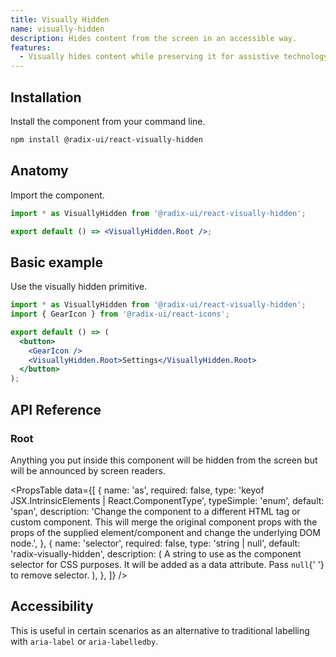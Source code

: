 ```yaml
---
title: Visually Hidden
name: visually-hidden
description: Hides content from the screen in an accessible way.
features:
  - Visually hides content while preserving it for assistive technology.
---
```


## Installation

Install the component from your command line.

```bash
npm install @radix-ui/react-visually-hidden
```

## Anatomy

Import the component.

```jsx
import * as VisuallyHidden from '@radix-ui/react-visually-hidden';

export default () => <VisuallyHidden.Root />;
```

## Basic example

Use the visually hidden primitive.

```jsx manual
import * as VisuallyHidden from '@radix-ui/react-visually-hidden';
import { GearIcon } from '@radix-ui/react-icons';

export default () => (
  <button>
    <GearIcon />
    <VisuallyHidden.Root>Settings</VisuallyHidden.Root>
  </button>
);
```

## API Reference

### Root

Anything you put inside this component will be hidden from the screen but will be announced by screen readers.

<PropsTable
  data={[
    {
      name: 'as',
      required: false,
      type: 'keyof JSX.IntrinsicElements | React.ComponentType<any>',
      typeSimple: 'enum',
      default: 'span',
      description:
        'Change the component to a different HTML tag or custom component. This will merge the original component props with the props of the supplied element/component and change the underlying DOM node.',
    },
    {
      name: 'selector',
      required: false,
      type: 'string | null',
      default: 'radix-visually-hidden',
      description: (
        <span>
          A string to use as the component selector for CSS purposes.
          It will be added as a data attribute. Pass <Code>null</Code>{' '}
          to remove selector.
        </span>
      ),
    },
  ]}
/>

## Accessibility

This is useful in certain scenarios as an alternative to traditional labelling with `aria-label` or `aria-labelledby`.

